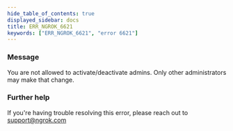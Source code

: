 ```yaml
---
hide_table_of_contents: true
displayed_sidebar: docs
title: ERR_NGROK_6621
keywords: ["ERR_NGROK_6621", "error 6621"]
---
```


### Message

You are not allowed to activate/deactivate admins. Only other administrators may make that change.

### Further help

If you're having trouble resolving this error, please reach out to [support@ngrok.com](mailto:support@ngrok.com?subject=Help%20with%20ERR_NGROK_6621)
